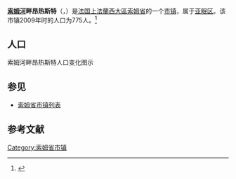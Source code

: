 {{地图误译/法语2|issue=索姆河畔昂日}}
{{noteTA|G1=法国地名}}
{{Infobox French commune
|name                    = 索姆河畔昂热斯特
|native name             = Hangest-sur-Somme
|arrondissement          = [[亚眠区|亚眠区]]
}}
'''[[索姆河|索姆河]]畔昂热斯特'''（{{lang-fr|Hangest-sur-Somme}}，{{IPA-fr|ɑ̃ʒɛst syʁ sɔm}}）是[[法国|法国]][[上法蘭西大區|上法蘭西大區]][[索姆省|索姆省]]的一个[[市镇_(法国)|市镇]]，属于[[亚眠区|亚眠区]]。该市镇2009年时的人口为775人。<ref name="Statmallen Areal i Frankrikes kommuner">{{cite web|url=http://www.insee.fr/fr/ppp/bases-de-donnees/recensement/populations-legales/france-departements.asp?annee=2009#departements|title=Insee, Populations légales 2009 pour les départements et les collectivités d'outre-mer France métropolitaine et DOM|accessdate=2012-01-30|archive-date=2012-01-08|archive-url=https://web.archive.org/web/20120108000120/http://www.insee.fr/fr/ppp/bases-de-donnees/recensement/populations-legales/france-departements.asp?annee=2009#departements|dead-url=no}}</ref>

== 人口 ==
索姆河畔昂热斯特人口变化图示
{{French Commune Population|80416}}

== 参见 ==
* [[索姆省市镇列表|索姆省市镇列表]]

== 参考文献 ==
{{reflist}}

{{索姆省市鎮}}
[[Category:索姆省市镇|Category:索姆省市镇]]